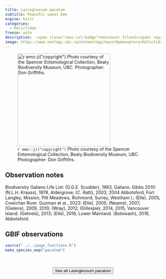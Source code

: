 ```yaml
---
title: Lasioglossum pacatum
subtitle: Peaceful sweat bee
engine: knitr
categories:
  - Halictidae
freeze: auto
description:  <span class="vanc-isl-badge">Vancouver Island</span> <span class="lower-mainland-badge">Lower Mainland</span> <span class="coast-badge">Coast</span> <span class="gali-badge">Galiano</span>
image: https://www.zoology.ubc.ca/entomology/main/Hymenoptera/Halictidae/Lasioglossum%20pacatum%20female%20(3lateral)%20.jpg
---
```

![`r emo::ji("copyright")` Photo courtesy of the Spencer Entomological Collection, Beaty Biodiversity Museum, UBC. Photographer: Don Griffiths.](https://www.zoology.ubc.ca/entomology/main/Hymenoptera/Halictidae/Lasioglossum%20pacatum%20female%20(3lateral)%20.jpg){height=300}

## Observation notes  
Biodiversity Galiano Life List: (G.G.E. Scudder), 1983, Galiano. Gibbs 2010: (N.L.H. Krauss), 1978, <span class="hl-place-name">Aldergrove</span>; (C. Ratti), 2003, 2004 <span class="hl-place-name">Abbotsford</span>, Fort <span class="hl-place-name">Langley</span>,  <span class="hl-place-name">Mission</span>, <span class="hl-place-name">Pitt Meadows</span>, <span class="hl-place-name">Richmond</span>, <span class="hl-place-name">Surrey</span>, Westham I.; (Elle), 2005, <span class="hl-place-name">Cowichan</span> River. Guzman et al., 2023: (Elle), 2005; (Neame), 2007; (Gielens), 2009, 2010; (Wray), 2012; (Gillespie), 2014, 2015, <span class="hl-place-name"><span class="hl-place-name"><span class="hl-place-name">Vancouver</span> Is</span>land</span>. (Gehrels), 2013; (Elle), 2016, <span class="hl-place-name">Lower Mainland</span>. (Bobiwash), 2016, <span class="hl-place-name">Abbotsford</span>.

## GBIF observations  


```r
source("../../page_functions.R")
make_species_map("pacatum")
```
<br><br>
<center>


<a href="https://www.zoology.ubc.ca/entomology/main/Hymenoptera/Halictidae/Lasioglossum%20pacatum.php"><button type="button" class="btn btn-secondary">See all Lasioglossum pacatum <i class="fa-solid fa-arrow-up-right-from-square"></i> </button></a>
</center>
